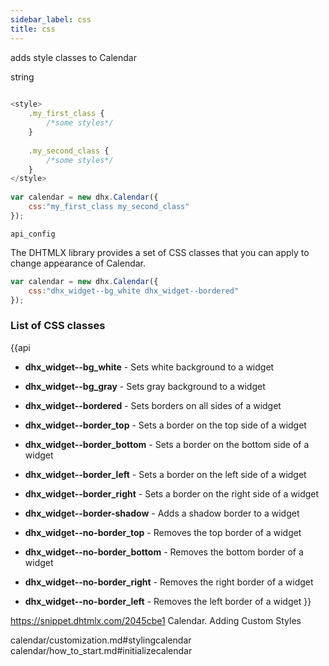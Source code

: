 ```yaml
---
sidebar_label: css
title: css
---
```



          


<Short>
 
adds style classes to Calendar





</Short>



<Type>
 string


</Type>


~~~js
 
<style>
    .my_first_class {
        /*some styles*/
    }
 
    .my_second_class {
        /*some styles*/
    }
</style>
 
var calendar = new dhx.Calendar({
    css:"my_first_class my_second_class"
});


~~~
	api_config

<Descr>
 
The DHTMLX library provides a set of CSS classes that you can apply to change appearance of Calendar.

~~~js
var calendar = new dhx.Calendar({
    css:"dhx_widget--bg_white dhx_widget--bordered"
});
~~~

### List of CSS classes
{{api

- <b>dhx_widget--bg_white</b> - Sets white background to a widget

- <b>dhx_widget--bg_gray</b> - Sets gray background to a widget

- <b>dhx_widget--bordered</b> - Sets borders on all sides of a widget

- <b>dhx_widget--border_top</b> - Sets a border on the top side of a widget

- <b>dhx_widget--border_bottom</b> - Sets a border on the bottom side of a widget

- <b>dhx_widget--border_left</b> - Sets a border on the left side of a widget

- <b>dhx_widget--border_right</b> - Sets a border on the right side of a widget

- <b>dhx_widget--border-shadow</b> - Adds a shadow border to a widget

- <b>dhx_widget--no-border_top</b> - Removes the top border of a  widget

- <b>dhx_widget--no-border_bottom</b> - Removes the bottom border of a widget

- <b>dhx_widget--no-border_right</b> - Removes the right border of a widget

- <b>dhx_widget--no-border_left</b> - Removes the left border of a widget
}}


</Descr>



https://snippet.dhtmlx.com/2045cbe1	Calendar. Adding Custom Styles


calendar/customization.md#stylingcalendar
calendar/how_to_start.md#initializecalendar